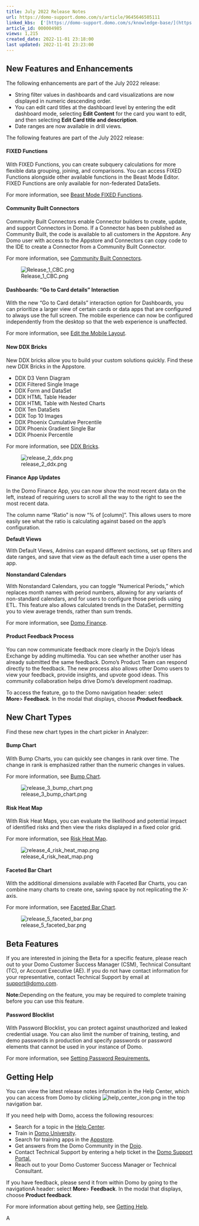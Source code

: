 ```yaml
---
title: July 2022 Release Notes
url: https://domo-support.domo.com/s/article/9645646505111
linked_kbs:  ['[https://domo-support.domo.com/s/knowledge-base/](https://domo-support.domo.com/s/knowledge-base/)', '[https://domo-support.domo.com/s/](https://domo-support.domo.com/s/)', '[https://domo-support.domo.com/s/topic/0TO5w000000ZamwGAC](https://domo-support.domo.com/s/topic/0TO5w000000ZamwGAC)', '[https://domo-support.domo.com/s/topic/0TO5w000000Zan7GAC](https://domo-support.domo.com/s/topic/0TO5w000000Zan7GAC)', '[https://domo-support.domo.com/s/article/4408174643607](https://domo-support.domo.com/s/article/4408174643607)', '[https://domo-support.domo.com/s/article/4571739374487](https://domo-support.domo.com/s/article/4571739374487)', '[https://domo-support.domo.com/s/article/1500010172542](https://domo-support.domo.com/s/article/1500010172542)', '[https://domo-support.domo.com/s/article/4423762260375](https://domo-support.domo.com/s/article/4423762260375)', '[https://domo-support.domo.com/s/article/1500003993182](https://domo-support.domo.com/s/article/1500003993182)', '[https://domo-support.domo.com/s/article/7508267092119](https://domo-support.domo.com/s/article/7508267092119)', '[https://domo-support.domo.com/s/article/7506837994007](https://domo-support.domo.com/s/article/7506837994007)', '[https://domo-support.domo.com/s/article/7508982399767](https://domo-support.domo.com/s/article/7508982399767)', '[https://domo-support.domo.com/s/article/360042934474](https://domo-support.domo.com/s/article/360042934474)', '[https://domo-support.domo.com/](https://domo-support.domo.com/)', '[https://domo-support.domo.com/s/article/360042922874](https://domo-support.domo.com/s/article/360042922874)', '[https://domo-support.domo.com/s/article/9645646505111](https://domo-support.domo.com/s/article/9645646505111)', '[https://domo-support.domo.com/s/topic/0TO5w000000Zan7GAC/archived-feature-release-notes](https://domo-support.domo.com/s/topic/0TO5w000000Zan7GAC/archived-feature-release-notes)', '[https://domo-support.domo.com/s/article/360043429933](https://domo-support.domo.com/s/article/360043429933)', '[https://domo-support.domo.com/s/article/360043429953](https://domo-support.domo.com/s/article/360043429953)', '[https://domo-support.domo.com/s/article/360042925494](https://domo-support.domo.com/s/article/360042925494)', '[https://domo-support.domo.com/s/article/360043429913](https://domo-support.domo.com/s/article/360043429913)', '[https://domo-support.domo.com/s/login/](https://domo-support.domo.com/s/login/)']
article_id: 000004985
views: 1,215
created_date: 2022-11-01 23:18:00
last updated: 2022-11-01 23:23:00
---
```




New Features and Enhancements
-----------------------------


The following enhancements are part of the July 2022 release:


* String filter values in dashboards and card visualizations are now displayed in numeric descending order.
* You can edit card titles at the dashboard level by entering the edit dashboard mode, selecting **Edit Content** for the card you want to edit, and then selecting **Edit Card title and description**.
* Date ranges are now available in drill views.


The following features are part of the July 2022 release:


#### FIXED Functions


With FIXED Functions, you can create subquery calculations for more flexible data grouping, joining, and comparisons. You can access FIXED Functions alongside other available functions in the Beast Mode Editor. FIXED Functions are only available for non-federated DataSets.


For more information, see [Beast Mode FIXED Functions](/s/article/4408174643607).


#### Community Built Connectors


Community Built Connectors enable Connector builders to create, update, and support Connectors in Domo. If a Connector has been published as Community Built, the code is available to all customers in the Appstore. Any Domo user with access to the Appstore and Connectors can copy code to the IDE to create a Connector from a Community Built Connector. 


For more information, see [Community Built Connectors](/s/article/4571739374487).


![Release_1_CBC.png](Release_1_CBC.png)


#### Dashboards: "Go to Card details" Interaction


With the new "Go to Card details" interaction option for Dashboards, you can prioritize a larger view of certain cards or data apps that are configured to always use the full screen. The mobile experience can now be configured independently from the desktop so that the web experience is unaffected.


For more information, see [Edit the Mobile Layout](/s/article/1500010172542).


#### New DDX Bricks


New DDX bricks allow you to build your custom solutions quickly. Find these new DDX Bricks in the Appstore.


* DDX D3 Venn Diagram
* DDX Filtered Single Image
* DDX Form and DataSet
* DDX HTML Table Header
* DDX HTML Table with Nested Charts
* DDX Ten DataSets
* DDX Top 10 Images
* DDX Phoenix Cumulative Percentile
* DDX Phoenix Gradient Single Bar
* DDX Phoenix Percentile


For more information, see [DDX Bricks](/s/article/4423762260375).


![release_2_ddx.png](release_2_ddx.png)


#### Finance App Updates


In the Domo Finance App, you can now show the most recent data on the left, instead of requiring users to scroll all the way to the right to see the most recent data.


The column name "Ratio" is now "% of [column]". This allows users to more easily see what the ratio is calculating against based on the app's configuration.


**Default Views**


With Default Views, Admins can expand different sections, set up filters and date ranges, and save that view as the default each time a user opens the app.


**Nonstandard Calendars**


With Nonstandard Calendars, you can toggle "Numerical Periods," which replaces month names with period numbers, allowing for any variants of non-standard calendars, and for users to configure those periods using ETL. This feature also allows calculated trends in the DataSet, permitting you to view average trends, rather than sum trends.


For more information, see [Domo Finance](/s/article/1500003993182).


#### Product Feedback Process


You can now communicate feedback more clearly in the Dojo's Ideas Exchange by adding multimedia. You can see whether another user has already submitted the same feedback. Domo's Product Team can respond directly to the feedback. The new process also allows other Domo users to view your feedback, provide insights, and upvote good ideas. This community collaboration helps drive Domo's development roadmap.


To access the feature, go to the Domo navigation header: select **More**> **Feedback**. In the modal that displays, choose **Product feedback**.


New Chart Types
---------------


Find these new chart types in the chart picker in Analyzer:


#### Bump Chart


With Bump Charts, you can quickly see changes in rank over time. The change in rank is emphasized rather than the numeric changes in values.


For more information, see [Bump Chart](/s/article/7508267092119).


![release_3_bump_chart.png](release_3_bump_chart.png)


#### Risk Heat Map


With Risk Heat Maps, you can evaluate the likelihood and potential impact of identified risks and then view the risks displayed in a fixed color grid. 


For more information, see [Risk Heat Map](/s/article/7506837994007).


![release_4_risk_heat_map.png](release_4_risk_heat_map.png)


#### Faceted Bar Chart


With the additional dimensions available with Faceted Bar Charts, you can combine many charts to create one, saving space by not replicating the X-axis.


For more information, see [Faceted Bar Chart](/s/article/7508982399767).


![release_5_faceted_bar.png](release_5_faceted_bar.png)


Beta Features
-------------


If you are interested in joining the Beta for a specific feature, please reach out to your Domo Customer Success Manager (CSM), Technical Consultant (TC), or Account Executive (AE). If you do not have contact information for your representative, contact Technical Support by email at [support@domo.com](mailto:support@domo.com).


**Note:**Depending on the feature, you may be required to complete training before you can use this feature.


#### Password Blocklist


With Password Blocklist, you can protect against unauthorized and leaked credential usage. You can also limit the number of training, testing, and demo passwords in production and specify passwords or password elements that cannot be used in your instance of Domo. 


For more information, see [Setting Password Requirements.](/s/article/360042934474)


Getting Help
------------


You can view the latest release notes information in the Help Center, which you can access from Domo by clicking ![help_center_icon.png](help_center_icon.png) in the top navigation bar.


If you need help with Domo, access the following resources:


* Search for a topic in the [Help Center](https://www.domo.com/help-center).
* Train in [Domo University](https://www.domo.com/university).
* Search for training apps in the [Appstore](https://www.domo.com/appstore/).
* Get answers from the Domo Community in the [Dojo](https://dojo.domo.com).
* Contact Technical Support by entering a help ticket in the [Domo Support Portal.](https://domo-support.domo.com/)
* Reach out to your Domo Customer Success Manager or Technical Consultant.


If you have feedback, please send it from within Domo by going to the navigationA header: select **More**> **Feedback**. In the modal that displays, choose **Product feedback**.


For more information about getting help, see [Getting Help](/s/article/360042922874 "Getting Help").


A

